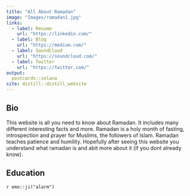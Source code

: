 ```yaml
---
title: "All About Ramadan"
image: "Images/ramadan1.jpg"
links:
  - label: Resume
    url: "https://linkedin.com/"
  - label: Blog
    url: "https://medium.com/"
  - label: SoundCloud
    url: "https://soundcloud.com/"
  - label: Twitter
    url: "https://twitter.com/"
output:
  postcards::solana
site: distill::distill_website
---
```

 
## Bio

This website is all you need to know about Ramadan. It includes many different interesting facts and more. Ramadan is a holy month of fasting, introspection and prayer for Muslims, the followers of Islam. Ramadan teaches patience and humility. Hopefully after seeing this website you understand what ramadan is and abit more about it (if you dont already know).

## Education
`r emo::ji("alarm")`
